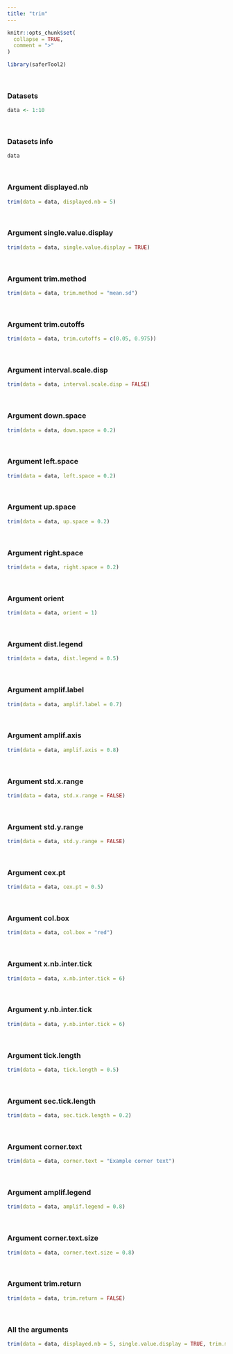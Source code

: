 ---
title: "trim"
---

```{r, include = FALSE}
knitr::opts_chunk$set(
  collapse = TRUE,
  comment = ">"
)
```

```{r setup}
library(saferTool2)
```
<br>

### Datasets

```{r}
data <- 1:10
```
<br>

### Datasets info

```{r}
data
```
<br>

### Argument displayed.nb
```{r}
trim(data = data, displayed.nb = 5)
```
<br>

### Argument single.value.display
```{r}
trim(data = data, single.value.display = TRUE)
```
<br>

### Argument trim.method
```{r}
trim(data = data, trim.method = "mean.sd")
```
<br>

### Argument trim.cutoffs
```{r}
trim(data = data, trim.cutoffs = c(0.05, 0.975))
```
<br>

### Argument interval.scale.disp
```{r}
trim(data = data, interval.scale.disp = FALSE)
```
<br>

### Argument down.space
```{r}
trim(data = data, down.space = 0.2)
```
<br>

### Argument left.space
```{r}
trim(data = data, left.space = 0.2)
```
<br>

### Argument up.space
```{r}
trim(data = data, up.space = 0.2)
```
<br>

### Argument right.space
```{r}
trim(data = data, right.space = 0.2)
```
<br>

### Argument orient
```{r}
trim(data = data, orient = 1)
```
<br>

### Argument dist.legend
```{r}
trim(data = data, dist.legend = 0.5)
```
<br>

### Argument amplif.label
```{r}
trim(data = data, amplif.label = 0.7)
```
<br>

### Argument amplif.axis
```{r}
trim(data = data, amplif.axis = 0.8)
```
<br>

### Argument std.x.range
```{r}
trim(data = data, std.x.range = FALSE)
```
<br>

### Argument std.y.range
```{r}
trim(data = data, std.y.range = FALSE)
```
<br>

### Argument cex.pt
```{r}
trim(data = data, cex.pt = 0.5)
```
<br>

### Argument col.box
```{r}
trim(data = data, col.box = "red")
```
<br>

### Argument x.nb.inter.tick
```{r}
trim(data = data, x.nb.inter.tick = 6)
```
<br>

### Argument y.nb.inter.tick
```{r}
trim(data = data, y.nb.inter.tick = 6)
```
<br>

### Argument tick.length
```{r}
trim(data = data, tick.length = 0.5)
```
<br>


### Argument sec.tick.length
```{r}
trim(data = data, sec.tick.length = 0.2)
```
<br>

### Argument corner.text
```{r}
trim(data = data, corner.text = "Example corner text")
```
<br>

### Argument amplif.legend
```{r}
trim(data = data, amplif.legend = 0.8)
```
<br>

### Argument corner.text.size
```{r}
trim(data = data, corner.text.size = 0.8)
```
<br>

### Argument trim.return
```{r}
trim(data = data, trim.return = FALSE)
```
<br>

### All the arguments
```{r}
trim(data = data, displayed.nb = 5, single.value.display = TRUE, trim.method = "mean.sd", trim.cutoffs = c(0.05, 0.975), interval.scale.disp = TRUE, down.space = 0.2, left.space = 0.2, up.space = 0.2, right.space = 0.2, orient = 1, dist.legend = 0.5, amplif.label = 0.7, amplif.axis = 0.8, std.x.range = FALSE, std.y.range = FALSE, cex.pt = 0.5, col.box = "red", x.nb.inter.tick = 6, y.nb.inter.tick = 6, tick.length = 0.2, sec.tick.length = 0.2, corner.text = "Test corner text", amplif.legend = 0.8, corner.text.size = 0.8, trim.return = FALSE, box.type = "l")
```
